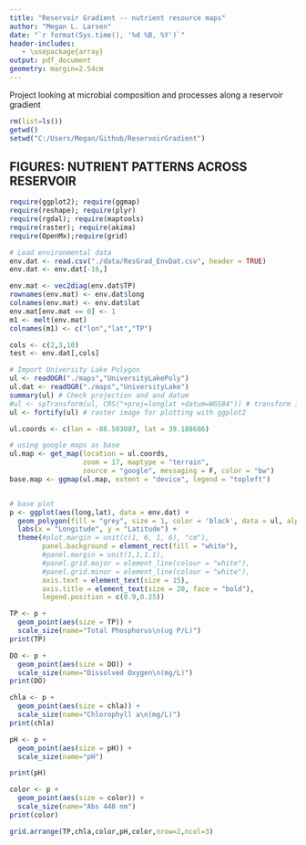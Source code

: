 ```yaml
---
title: "Reservoir Gradient -- nutrient resource maps"
author: "Megan L. Larsen"
date: "`r format(Sys.time(), '%d %B, %Y')`"
header-includes:
   - \usepackage{array}
output: pdf_document
geometry: margin=2.54cm
---
```


Project looking at microbial composition and processes along a reservoir gradient

```r
rm(list=ls())
getwd()
setwd("C:/Users/Megan/Github/ReservoirGradient")
```

## FIGURES: NUTRIENT PATTERNS ACROSS RESERVOIR
```r
require(ggplot2); require(ggmap)
require(reshape); require(plyr)
require(rgdal); require(maptools)
require(raster); require(akima)
require(OpenMx);require(grid)

# Load environmental data
env.dat <- read.csv("./data/ResGrad_EnvDat.csv", header = TRUE)
env.dat <- env.dat[-16,]
```

```r
env.mat <- vec2diag(env.dat$TP)
rownames(env.mat) <- env.dat$long
colnames(env.mat) <- env.dat$lat
env.mat[env.mat == 0] <- 1
m1 <- melt(env.mat)
colnames(m1) <- c("lon","lat","TP")

cols <- c(2,3,10)
test <- env.dat[,cols]

# Import University Lake Polygon
ul <- readOGR("./maps","UniversityLakePoly")
ul.dat <- readOGR("./maps","UniversityLake")
summary(ul) # Check projection and and datum
#ul <- spTransform(ul, CRS("+proj=longlat +datum=WGS84")) # transform if necessary
ul <- fortify(ul) # raster image for plotting with ggplot2

ul.coords <- c(lon = -86.503087, lat = 39.188686)

# using google maps as base
ul.map <- get_map(location = ul.coords, 
                  zoom = 17, maptype = "terrain", 
                  source = "google", messaging = F, color = "bw")
base.map <- ggmap(ul.map, extent = "device", legend = "topleft")


# base plot
p <- ggplot(aes(long,lat), data = env.dat) + 
  geom_polygon(fill = "grey", size = 1, color = 'black', data = ul, alpha = 1) +
  labs(x = "Longitude", y = "Latitude") +
  theme(#plot.margin = unit(c(1, 6, 1, 6), "cm"),
        panel.background = element_rect(fill = "white"),
        #panel.margin = unit(1,1,1,1),
        #panel.grid.major = element_line(colour = "white"),
        #panel.grid.minor = element_line(colour = "white"),
        axis.text = element_text(size = 15),
        axis.title = element_text(size = 20, face = "bold"),
        legend.position = c(0.9,0.25))

TP <- p +  
  geom_point(aes(size = TP)) + 
  scale_size(name="Total Phosphorus\n(ug P/L)")
print(TP)

DO <- p +  
  geom_point(aes(size = DO)) + 
  scale_size(name="Dissolved Oxygen\n(mg/L)")
print(DO)

chla <- p +  
  geom_point(aes(size = chla)) + 
  scale_size(name="Chlorophyll a\n(mg/L)")
print(chla)

pH <- p +  
  geom_point(aes(size = pH)) + 
  scale_size(name="pH")

print(pH)

color <- p +  
  geom_point(aes(size = color)) + 
  scale_size(name="Abs 440 nm")
print(color)

grid.arrange(TP,chla,color,pH,color,nrow=2,ncol=3)
```
